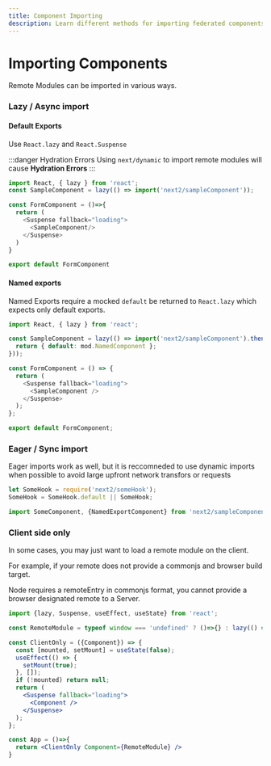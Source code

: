```yaml
---
title: Component Importing
description: Learn different methods for importing federated components in Next.js, including lazy loading, eager imports, and client-side only components.
---
```


# Importing Components

Remote Modules can be imported in various ways.

### Lazy / Async import

#### Default Exports

Use `React.lazy` and `React.Suspense`

:::danger Hydration Errors
Using `next/dynamic` to import remote modules will cause **Hydration Errors**
:::

```javascript
import React, { lazy } from 'react';
const SampleComponent = lazy(() => import('next2/sampleComponent'));

const FormComponent = ()=>{
  return (
    <Suspense fallback="loading">
      <SampleComponent/>
    </Suspense>
  )
}

export default FormComponent
```

#### Named exports
Named Exports require a mocked `default` be returned to `React.lazy` which expects only default exports.

```javascript
import React, { lazy } from 'react';

const SampleComponent = lazy(() => import('next2/sampleComponent').then((mod) => {
  return { default: mod.NamedComponent };
}));

const FormComponent = () => {
  return (
    <Suspense fallback="loading">
      <SampleComponent />
    </Suspense>
  );
};

export default FormComponent;
```

### Eager / Sync import

Eager imports work as well, but it is reccomneded to use dynamic imports when possible to avoid large upfront network transfors or requests

```javascript
let SomeHook = require('next2/someHook');
SomeHook = SomeHook.default || SomeHook;

import SomeComponent, {NamedExportComponent} from 'next2/sampleComponent';
```
### Client side only

In some cases, you may just want to load a remote module on the client.

For example, if your remote does not provide a commonjs and browser build target.

Node requires a remoteEntry in commonjs format, you cannot provide a browser designated remote to a Server.

```jsx
import {lazy, Suspense, useEffect, useState} from 'react';

const RemoteModule = typeof window === 'undefined' ? ()=>{} : lazy(() => import('app3/sampleComponent'));

const ClientOnly = ({Component}) => {
  const [mounted, setMount] = useState(false);
  useEffect(() => {
    setMount(true);
  }, []);
  if (!mounted) return null;
  return (
    <Suspense fallback="loading">
      <Component />
    </Suspense>
  );
};

const App = ()=>{
  return <ClientOnly Component={RemoteModule} />
}
